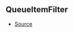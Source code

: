 ## QueueItemFilter



- [Source](https://github.com/Androz2091/discord-player/blob/b73ce3f/packages/utils/src/Queue.ts#L3)